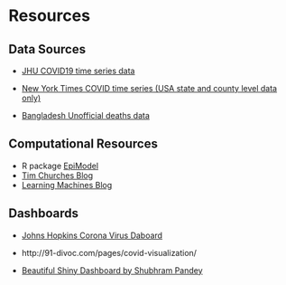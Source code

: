 
# Resources

## Data Sources

- [JHU COVID19 time series data](https://github.com/CSSEGISandData/COVID-19)

- [New York Times COVID time series (USA state and county level data only)](https://github.com/nytimes/covid-19-data)

- [Bangladesh Unofficial deaths data](https://bit.ly/3em6TqO)

## Computational Resources

- R package [EpiModel](http://www.epimodel.org/)
- [Tim Churches Blog](timchurches.github.io/)
- [Learning Machines Blog](https://blog.ephorie.de/)

## Dashboards

- [Johns Hopkins Corona Virus Daboard](https://coronavirus.jhu.edu/map.html)

- http://91-divoc.com/pages/covid-visualization/

- [Beautiful Shiny Dashboard by Shubhram Pandey ](https://shubhrampandey.shinyapps.io/coronaVirusViz/_w_6ea524e3/_w_f14b34f2/)
